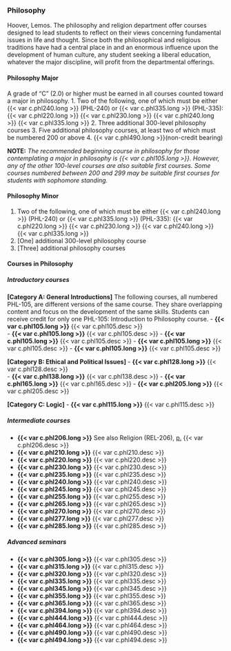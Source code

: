 ### Philosophy 
Hoover, Lemos. 
The philosophy and religion department offer courses designed to lead students to reflect on their views concerning fundamental issues in life and thought. Since both the philosophical and religious traditions have had a central place in and an enormous influence upon the development of human culture, any student seeking a liberal education, whatever the major discipline, will profit from the departmental offerings. 

#### Philosophy Major 
A grade of “C” (2.0) or higher must be earned in all courses counted toward a major in philosophy.
1. [Two]{.underlined} of the following, one of which must be either {{< var c.phl240.long >}} (PHL-240) or {{< var c.phl335.long >}} (PHL-335):
	{{< var c.phl220.long >}}
	{{< var c.phl230.long >}}
	{{< var c.phl240.long >}}
	{{< var c.phl335.long >}}
2. [Three]{.underlined} additional 300-level philosophy courses 
3. [Five]{.underlined} additional philosophy courses, at least two of which must be numbered 200 or above
4. {{< var c.phl490.long >}}(non-credit bearing)

**NOTE:** *The recommended beginning course in philosophy for those contemplating a major in philosophy is {{< var c.phl105.long >}}. However, any of the other 100-level courses are also suitable first courses. Some courses numbered between 200 and 299 may be suitable first courses for students with sophomore standing.* 

#### Philosophy Minor 
1. [Two]{.underlined} of the following, one of which must be either {{< var c.phl240.long >}} (PHL-240) or {{< var c.phl335.long >}} (PHL-335):
	{{< var c.phl220.long >}}
	{{< var c.phl230.long >}}
	{{< var c.phl240.long >}}
	{{< var c.phl335.long >}}
2. [One] additional 300-level philosophy course
3. [Three] additional philosophy courses


#### Courses in Philosophy 
##### Introductory courses

**[Category A: General Introductions]**
The following courses, all numbered PHL-105, are different versions of the same course. They share overlapping content and focus on the development of the same skills. Students can receive credit for only one PHL-105: Introduction to Philosophy course.
- **{{< var c.phl105.long >}}**
  {{< var c.phl105.desc >}}  
- **{{< var c.phl105.long >}}**
  {{< var c.phl105.desc >}} 
- **{{< var c.phl105.long >}}**
  {{< var c.phl105.desc >}} 
- **{{< var c.phl105.long >}}**
  {{< var c.phl105.desc >}} 
- **{{< var c.phl105.long >}}**
  {{< var c.phl105.desc >}} 

**[Category B: Ethical and Political Issues]**
- **{{< var c.phl128.long >}}**
  {{< var c.phl128.desc >}}  
- **{{< var c.phl138.long >}}**
  {{< var c.phl138.desc >}} 
- **{{< var c.phl165.long >}}**
  {{< var c.phl165.desc >}} 
- **{{< var c.phl205.long >}}**
  {{< var c.phl205.desc >}}   

**[Category C: Logic]**
- **{{< var c.phl115.long >}}**
  {{< var c.phl115.desc >}}

##### Intermediate courses
- **{{< var c.phl206.long >}}**
See also Religion (REL-206), [p.]()
  {{< var c.phl206.desc >}}  
- **{{< var c.phl210.long >}}**
  {{< var c.phl210.desc >}} 
- **{{< var c.phl220.long >}}**
  {{< var c.phl220.desc >}} 
- **{{< var c.phl230.long >}}**
  {{< var c.phl230.desc >}} 
- **{{< var c.phl235.long >}}**
  {{< var c.phl235.desc >}} 
- **{{< var c.phl240.long >}}**
  {{< var c.phl240.desc >}} 
- **{{< var c.phl245.long >}}**
  {{< var c.phl245.desc >}} 
- **{{< var c.phl255.long >}}**
  {{< var c.phl255.desc >}} 
- **{{< var c.phl265.long >}}**
  {{< var c.phl265.desc >}} 
- **{{< var c.phl270.long >}}**
  {{< var c.phl270.desc >}} 
- **{{< var c.phl277.long >}}**
  {{< var c.phl277.desc >}} 
- **{{< var c.phl285.long >}}**
  {{< var c.phl285.desc >}} 

##### Advanced seminars 
- **{{< var c.phl305.long >}}**
  {{< var c.phl305.desc >}} 
- **{{< var c.phl315.long >}}**
  {{< var c.phl315.desc >}} 
- **{{< var c.phl320.long >}}**
  {{< var c.phl320.desc >}} 
- **{{< var c.phl335.long >}}**
  {{< var c.phl335.desc >}} 
- **{{< var c.phl345.long >}}**
  {{< var c.phl345.desc >}} 
- **{{< var c.phl355.long >}}**
  {{< var c.phl355.desc >}} 
- **{{< var c.phl365.long >}}**
  {{< var c.phl365.desc >}} 
- **{{< var c.phl394.long >}}**
  {{< var c.phl394.desc >}} 
- **{{< var c.phl444.long >}}**
  {{< var c.phl444.desc >}} 
- **{{< var c.phl464.long >}}**
  {{< var c.phl464.desc >}} 
- **{{< var c.phl490.long >}}**
  {{< var c.phl490.desc >}} 
- **{{< var c.phl494.long >}}**
  {{< var c.phl494.desc >}} 
